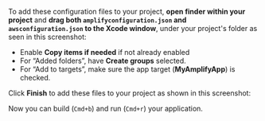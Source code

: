 To add these configuration files to your project, **open finder within your project** and **drag both `amplifyconfiguration.json` and `awsconfiguration.json` to the Xcode window**, under your project's folder as seen in this screenshot:

 

* Enable **Copy items if needed** if not already enabled
* For “Added folders”, have **Create groups** selected.
* For “Add to targets”, make sure the app target (**MyAmplifyApp**) is checked.

Click **Finish** to add these files to your project as shown in this screenshot:

 

Now you can build (`Cmd+b`) and run (`Cmd+r`) your application.
